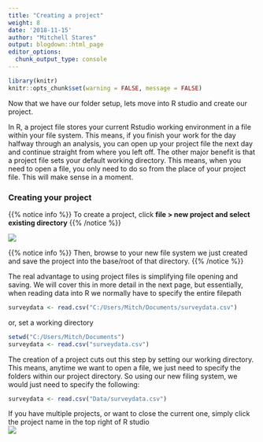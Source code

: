 ```yaml
---
title: "Creating a project"
weight: 8
date: '2018-11-15'
author: "Mitchell Stares"
output: blogdown::html_page
editor_options: 
  chunk_output_type: console
---
```

```r
library(knitr)
knitr::opts_chunk$set(warning = FALSE, message = FALSE)
```

Now that we have our folder setup, lets move into R studio and create our project.  

In R, a project file stores your current Rstudio working environment in a file within your file system. This means, if you finish your work for the day halfway through an analysis, you can open up your project file the next day and continue straight from where you left off. The other major benefit is that a project file sets your default working directory. This means, when you need to open a file, you only need to do so from the place of your project file. This will make sense in a moment.  

### Creating your project  

{{% notice info %}}
To create a project, click **file > new project and select existing directory**
{{% /notice %}}

![](/images/project.png?width=30pc)

{{% notice info %}}
Then, browse to your new file system we just created and save the project into the base/root of that directory.
{{% /notice %}}  

The real advantage to using project files is simplifying file opening and saving. We will cover this in more detail in the next page, but essentially, when reading data into R we normally have to specify the entire filepath  

```R
surveydata <- read.csv("C:/Users/Mitch/Documents/surveydata.csv")
```

or, set a working directory

```r
setwd("C:/Users/Mitch/Documents")
surveydata <- read.csv("surveydata.csv")
```

The creation of a project cuts out this step by setting our working directory. This means, anytime we want to open a file, we just need to specify the folders within our project directory. So using our new filing system, we would just need to specify the following:

```R
surveydata <- read.csv("Data/surveydata.csv")
```

If you have multiple projects, or want to close the current one, simply click the project name in the top right of R studio  
![](/images/projectbutton.png)
